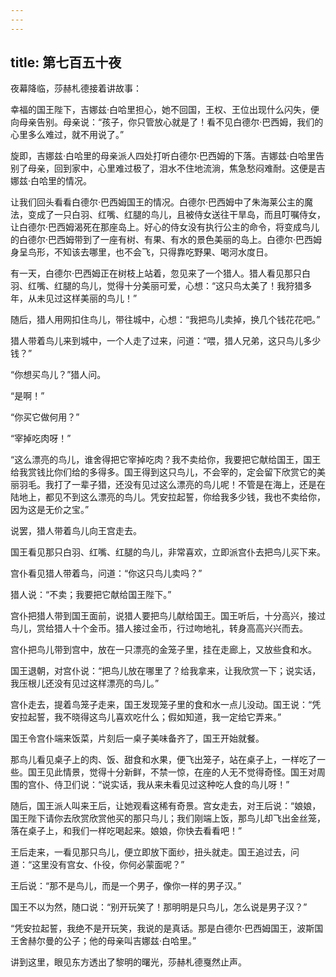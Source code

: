 ```yaml
---
---
---
```

title: 第七百五十夜
---






夜幕降临，莎赫札德接着讲故事：





幸福的国王陛下，吉娜兹·白哈里担心，她不回国，王权、王位出现什么闪失，便向母亲告别。母亲说：“孩子，你只管放心就是了！看不见白德尔·巴西姆，我们的心里多么难过，就不用说了。”

旋即，吉娜兹·白哈里的母亲派人四处打听白德尔·巴西姆的下落。吉娜兹·白哈里告别了母亲，回到家中，心里难过极了，泪水不住地流淌，焦急愁闷难耐。这便是吉娜兹·白哈里的情况。

让我们回头看看白德尔·巴西姆国王的情况。白德尔·巴西姆中了朱海莱公主的魔法，变成了一只白羽、红嘴、红腿的鸟儿，且被侍女送往干旱岛，而且叮嘱侍女，让白德尔·巴西姆渴死在那座岛上。好心的侍女没有执行公主的命令，将变成鸟儿的白德尔·巴西姆带到了一座有树、有果、有水的景色美丽的岛上。白德尔·巴西姆身呈鸟形，不知该去哪里，也不会飞，只得靠吃野果、喝河水度日。

有一天，白德尔·巴西姆正在树枝上站着，忽见来了一个猎人。猎人看见那只白羽、红嘴、红腿的鸟儿，觉得十分美丽可爱，心想：“这只鸟太美了！我狩猎多年，从未见过这样美丽的鸟儿！”

随后，猎人用网扣住鸟儿，带往城中，心想：“我把鸟儿卖掉，换几个钱花花吧。”

猎人带着鸟儿来到城中，一个人走了过来，问道：“喂，猎人兄弟，这只鸟儿多少钱？”

“你想买鸟儿？”猎人问。

“是啊！”

“你买它做何用？”

“宰掉吃肉呀！”

“这么漂亮的鸟儿，谁舍得把它宰掉吃肉？我不卖给你，我要把它献给国王，国王给我赏钱比你们给的多得多。国王得到这只鸟儿，不会宰的，定会留下欣赏它的美丽羽毛。我打了一辈子猎，还没有见过这么漂亮的鸟儿呢！不管是在海上，还是在陆地上，都见不到这么漂亮的鸟儿。凭安拉起誓，你给我多少钱，我也不卖给你，因为这是无价之宝。”

说罢，猎人带着鸟儿向王宫走去。

国王看见那只白羽、红嘴、红腿的鸟儿，非常喜欢，立即派宫仆去把鸟儿买下来。

宫仆看见猎人带着鸟，问道：“你这只鸟儿卖吗？”

猎人说：“不卖；我要把它献给国王陛下。”

宫仆把猎人带到国王面前，说猎人要把鸟儿献给国王。国王听后，十分高兴，接过鸟儿，赏给猎人十个金币。猎人接过金币，行过吻地礼，转身高高兴兴而去。

宫仆把鸟儿带到宫中，放在一只漂亮的金笼子里，挂在走廊上，又放些食和水。

国王退朝，对宫仆说：“把鸟儿放在哪里了？给我拿来，让我欣赏一下；说实话，我压根儿还没有见过这样漂亮的鸟儿。”

宫仆走去，提着鸟笼子走来，国王发现笼子里的食和水一点儿没动。国王说：“凭安拉起誓，我不晓得这鸟儿喜欢吃什么；假如知道，我一定给它弄来。”

国王令宫仆端来饭菜，片刻后一桌子美味备齐了，国王开始就餐。

那鸟儿看见桌子上的肉、饭、甜食和水果，便飞出笼子，站在桌子上，一样吃了一些。国王见此情景，觉得十分新鲜，不禁一惊，在座的人无不觉得奇怪。国王对周围的宫仆、侍卫们说：“说实话，我从来未看见过这种吃人食的鸟儿呀！”

随后，国王派人叫来王后，让她观看这稀有奇景。宫女走去，对王后说：“娘娘，国王陛下请你去欣赏欣赏他买的那只鸟儿；我们刚端上饭，那鸟儿却飞出金丝笼，落在桌子上，和我们一样吃喝起来。娘娘，你快去看看吧！”

王后走来，一看见那只鸟儿，便立即放下面纱，扭头就走。国王追过去，问道：“这里没有宫女、仆役，你何必蒙面呢？”

王后说：“那不是鸟儿，而是一个男子，像你一样的男子汉。”

国王不以为然，随口说：“别开玩笑了！那明明是只鸟儿，怎么说是男子汉？”

“凭安拉起誓，我绝不是开玩笑，我说的是真话。那是白德尔·巴西姆国王，波斯国王舍赫尔曼的公子；他的母亲叫吉娜兹·白哈里。”





讲到这里，眼见东方透出了黎明的曙光，莎赫札德戛然止声。